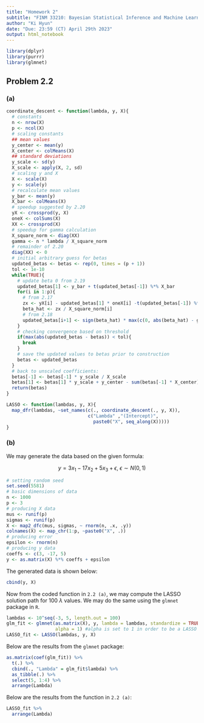 ```yaml
---
title: "Homework 2"
subtitle: "FINM 33210: Bayesian Statistical Inference and Machine Learning"
author: "Ki Hyun"
date: "Due: 23:59 (CT) April 29th 2023"
output: html_notebook
---
```


```r
library(dplyr)
library(purrr)
library(glmnet)
```


## Problem 2.2

### (a)

```r
coordinate_descent <- function(lambda, y, X){
  # constants
  n <- nrow(X)
  p <- ncol(X)
  # scaling constants
  ## mean values
  y_center <- mean(y)
  X_center <- colMeans(X)
  ## standard deviations
  y_scale <- sd(y)
  X_scale <- apply(X, 2, sd)
  # scaling y and X
  X <- scale(X)
  y <- scale(y)
  # recalculate mean values
  y_bar <- mean(y)
  X_bar <- colMeans(X)
  # speedup suggested by 2.20
  yX <- crossprod(y, X)
  oneX <- colSums(X)
  XX <- crossprod(X)
  # speedup for gamma calculation
  X_square_norm <- diag(XX)
  gamma <- n * lambda / X_square_norm
  # remainder of 2.20
  diag(XX) <- 0
  # initial arbitrary guess for betas
  updated_betas <- betas <- rep(0, times = (p + 1))
  tol <- 1e-10
  while(TRUE){
    # update beta 0 from 2.19
    updated_betas[1] <- y_bar + t(updated_betas[-1]) %*% X_bar
    for(i in 1:p){
      # from 2.17
      zx <- yX[i] - updated_betas[1] * oneX[i] -t(updated_betas[-1]) %*% XX[,i]
      beta_hat <- zx / X_square_norm[i]
      # from 2.18
      updated_betas[i+1] <- sign(beta_hat) * max(c(0, abs(beta_hat) - gamma[i]))
    }
    # checking convergence based on threshold
    if(max(abs(updated_betas - betas)) < tol){
      break
    }
    # save the updated values to betas prior to construction
    betas <- updated_betas
  }
  # back to unscaled coefficients:
  betas[-1] <- betas[-1] * y_scale / X_scale
  betas[1] <- betas[1] * y_scale + y_center - sum(betas[-1] * X_center)
  return(betas)
}
```

```r
LASSO <- function(lambdas, y, X){
  map_dfr(lambdas, ~set_names(c(., coordinate_descent(., y, X)), 
                              c("Lambda" ,"(Intercept)", 
                                paste0("X", seq_along(X)))))
}
```

### (b)

We may generate the data based on the given formula:

$$
y = 3x_1 - 17x_2 + 5x_3 + \epsilon, \
\epsilon \sim N(0, 1)
$$

```r
# setting random seed
set.seed(5581)
# basic dimensions of data
n <- 1000
p <- 3
# producing X data
mus <- runif(p)
sigmas <- runif(p)
X <- map2_dfc(mus, sigmas, ~ rnorm(n, .x, .y))
colnames(X) <- map_chr(1:p, ~paste0("X", .))
# producing error
epsilon <- rnorm(n)
# producing y data
coeffs <- c(3, -17, 5)
y <- as.matrix(X) %*% coeffs + epsilon
```

The generated data is shown below:

```r
cbind(y, X)
```

Now from the coded function in `2.2 (a)`, we may compute the LASSO solution path
for 100 $\lambda$ values. We may do the same using the `glmnet` package in `R`.

```r
lambdas <- 10^seq(-3, 5, length.out = 100)
glm_fit <- glmnet(as.matrix(X), y, lambda = lambdas, standardize = TRUE, 
                  alpha = 1) #alpha is set to 1 in order to be a LASSO
LASSO_fit <- LASSO(lambdas, y, X)
```

Below are the results from the `glmnet` package:

```r
as.matrix(coef(glm_fit)) %>% 
  t(.) %>% 
  cbind(., "Lambda" = glm_fit$lambda) %>% 
  as_tibble(.) %>% 
  select(5, 1:4) %>%
  arrange(Lambda)
```

Below are the results from the function in `2.2 (a)`:

```r
LASSO_fit %>% 
  arrange(Lambda)
```







